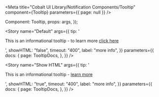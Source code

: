
<Meta
	title="Cobalt UI Library/Notification Components/Tooltip"
	component={Tooltip}
	parameters={{ page: null }}
/>

  Component: Tooltip,
  props: args,
});

<Story
	name="Default"
	args={{
		tip: '<p>This is an informational tooltip - to learn more <a href="/tutorial">click here</a></p>',
		showHTML: "false",
		timeout: "400",
		label: "more info",
	}}
	parameters={{
		docs: {
			page: TooltipDocs,
		},
	}}
/>

<Story
	name="Show HTML"
	args={{
    tip: '<p>This is an informational tooltip - <a href="/tutorial">learn more</a></p>',
		showHTML: "true",
		timeout: "400",
		label: "more info",
	}}
	parameters={{
		docs: {
			page: TooltipDocs,
		},
	}}
/>